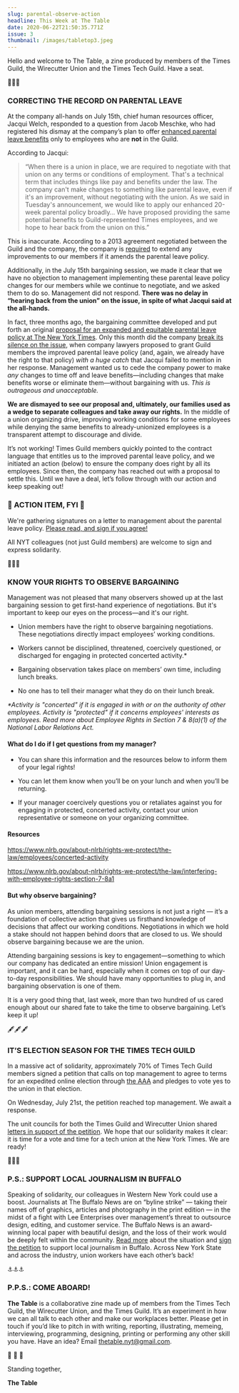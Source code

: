 ```yaml
---
slug: parental-observe-action
headline: This Week at The Table
date: 2020-06-22T21:50:35.771Z
issue: 3
thumbnail: /images/tabletop3.jpeg
---
```

<FullBleedImage alt="An image of a foam finger reading we're number 41." src="/images/tabletop3.jpeg" title="In 2019 Unicef analyzed 41 of the world's richest countries and ranked their paid family leave policies. The United States ranked dead last." />

Hello and welcome to The Table, a zine produced by members of the Times Guild, the Wirecutter Union and the Times Tech Guild. Have a seat. 

<CenteredContent>🍼🍼🍼</CenteredContent>

### CORRECTING THE RECORD ON PARENTAL LEAVE

At the company all-hands on July 15th, chief human resources officer, Jacqui Welch, responded to a question from Jacob Meschke, who had registered his dismay at the company’s plan to offer [enhanced parental leave benefits](https://fs.nyt.net/adfs/ls/?client-request-id=fb50465a-3a0c-49df-89dc-150481428da8&username=&wa=wsignin1.0&wtrealm=urn%3afederation%3aMicrosoftOnline&wctx=estsredirect%3d2%26estsrequest%3drQIIAW1STWgTQRTO5M8amlr8Ab2VbUCQTHZnZzf7Ax4itDZKSUgthBIKszuzzepmNt2dNYki6E0Pgucee5J6EwTx5LmnHqUIXsWTF0HwoNOK0IOX9-Dje-99H9-7UUAN5Nb8JrGRaTBo4UCHhu9o0LGoA3WDMoo8x7MCnFysLG6tdn_Nu1_aLz5fKT679fL1HlhgXDT4TISy-fHoAFwaCjFOXVUlp3iDM6G-B-AIgK8AHORrTaLZtmbr0EI6ggbTKXQoMyGlJraI51M7IMf5C51WJob6SYmT8BHbKzzNt8bjbhJPZxuCCOY-Vtr8IYlCei9-wHiPiWSmuDyLorrSTtfTOPCI4gYkSlld6SThTshJ1COTzSRSXOWvxoE6OKNyoLKpH0ojOzAbU3kihSKGY5JIhySCHuMsCEUKCadQZJIYc5iwcORlScpGkjRQlbrSY7sZS4UUGoQRa9N_mjZYmsqJE0AJPFMzmiaBmGg-NBwaQNuhPkQStpGh25TYypPlFU47wanZLknIaPltoWb6HsW2aUKfYTnpOSYkuiEXWZZDNEMzsY0OC-V4zHhIPxXAURF8K85rJXdurrK4cLW8lPtZBPslmeT-m238o7q9_u739dvBtSo4LKn3-dru3bhrq0K-Q7hJ8KRzJxh5K6tDYzjBWb9r9dV-a7qGkXZTd9GrMvheBs_P5T6c_1_mx5XLuiYT1iyooyWEXVNzMd76WM39AQ2#) only to employees who are **not** in the Guild.

According to Jacqui:
> “When there is a union in place, we are required to negotiate with that union on any terms or conditions of employment. That's a technical term that includes things like pay and benefits under the law. The company can't make changes to something like parental leave, even if it's an improvement, without negotiating with the union. As we said in Tuesday's announcement, we would like to apply our enhanced 20-week parental policy broadly… We have proposed providing the same potential benefits to Guild-represented Times employees, and we hope to hear back from the union on this.”

This is inaccurate. According to a 2013 agreement negotiated between the Guild and the company, the company is [required](https://www.dropbox.com/s/akynsp8te8uqvfm/Guild%20Parental%20Leave%20Agreement%2010-28-13.pdf?dl=0) to extend any improvements to our members if it amends the parental leave policy. 

Additionally, in the July 15th bargaining session, we made it clear that we have no objection to management implementing these parental leave policy changes for our members while we continue to negotiate, and we asked them to do so. Management did not respond. **There was no delay in “hearing back from the union” on the issue, in spite of what Jacqui said at the all-hands.**

In fact, three months ago, the bargaining committee developed and put forth an original [proposal for an expanded and equitable parental leave policy at The New York Times](https://drive.google.com/file/d/1MC21jTl_8q_y_8nVnpJjZxFV4hUvgYkL/view?usp=sharing). Only this month did the company [break its silence on the issue](https://mailchi.mp/9ef5cba04462/nyguild-nytimes-bargaining-update-july14?e=[UNIQID]), when company lawyers proposed to grant Guild members the improved parental leave policy (and, again, we already have the right to that policy) *with a huge catch* that Jacqui failed to mention in her response. Management wanted us to cede the company power to make _any_ changes to time off and leave benefits—including changes that make benefits worse or eliminate them—without bargaining with us. *This is outrageous and unacceptable.*

**We are dismayed to see our proposal and, ultimately, our families used as a wedge to separate colleagues and take away our rights.** In the middle of a union organizing drive, improving working conditions for some employees while denying the same benefits to already-unionized employees is a transparent attempt to discourage and divide. 

It’s not working! Times Guild members quickly pointed to the contract language that entitles us to the improved parental leave policy, and we initiated an action (below) to ensure the company does right by all its employees. Since then, the company has reached out with a proposal to settle this. Until we have a deal, let’s follow through with our action and keep speaking out!

### 🏃 ACTION ITEM, FYI 🏃  

We're gathering signatures on a letter to management about the parental leave policy. [Please read, and sign if you agree!](https://docs.google.com/forms/d/e/1FAIpQLSdaDBKbusf6GKNu1xYgpCrlemZ_MVaN9kjsXd-Bl2KN8yNclw/viewform) 

All NYT colleagues (not just Guild members) are welcome to sign and express solidarity. 

<CenteredContent>👀👀👀</CenteredContent>

### KNOW YOUR RIGHTS TO OBSERVE BARGAINING

Management was not pleased that many observers showed up at the last bargaining session to get first-hand experience of negotiations. But it's important to keep our eyes on the process—and it's our right.

* Union members have the right to observe bargaining negotiations. These negotiations directly impact employees’ working conditions.

* Workers cannot be disciplined, threatened, coercively questioned, or discharged for engaging in protected concerted activity.*

* Bargaining observation takes place on members’ own time, including lunch breaks.

* No one has to tell their manager what they do on their lunch break.  

_*Activity is "concerted" if it is engaged in with or on the authority of other employees. Activity is "protected" if it concerns employees' interests as employees. Read more about Employee Rights in Section 7 & 8(a)(1) of the National Labor Relations Act._

#### What do I do if I get questions from my manager? 

* You can share this information and the resources below to inform them of your legal rights!

* You can let them know when you’ll be on your lunch and when you’ll be returning.

* If your manager coercively questions you or retaliates against you for engaging in protected, concerted activity, contact your union representative or someone on your organizing committee.

#### Resources

https://www.nlrb.gov/about-nlrb/rights-we-protect/the-law/employees/concerted-activity 

https://www.nlrb.gov/about-nlrb/rights-we-protect/the-law/interfering-with-employee-rights-section-7-8a1  

#### But why observe bargaining?

As union members, attending bargaining sessions is not just a right — it’s a foundation of collective action that gives us firsthand knowledge of decisions that affect our working conditions. Negotiations in which we hold a stake should not happen behind doors that are closed to us. We should observe bargaining because we are the union. 

Attending bargaining sessions is key to engagement—something to which our company has dedicated an entire mission! Union engagement is important, and it can be hard, especially when it comes on top of our day-to-day responsibilities. We should have many opportunities to plug in, and bargaining observation is one of them.

It is a very good thing that, last week, more than two hundred of us cared enough about our shared fate to take the time to observe bargaining. Let’s keep it up! 

<CenteredContent>🖋🖋🖋</CenteredContent>

### IT’S ELECTION SEASON FOR THE TIMES TECH GUILD 

In a massive act of solidarity, approximately 70% of Times Tech Guild members signed a petition that calls on top management to agree to terms for an expedited online election through [the AAA](https://nytimesguild.org/tech#frequently-asked-questions) and pledges to vote yes to the union in that election.

On Wednesday, July 21st, the petition reached top management. We await a response.

The unit councils for both the Times Guild and Wirecutter Union shared [letters in support of the petition](https://mobile.twitter.com/wirecutterunion/status/1418308654856560641). We hope that our solidarity makes it clear: it is time for a vote and time for a tech union at the New York Times. We are ready! 

<CenteredContent>🐃🐃🐃</CenteredContent>

### P.S.: SUPPORT LOCAL JOURNALISM IN BUFFALO

Speaking of solidarity, our colleagues in Western New York could use a boost. Journalists at The Buffalo News are on “byline strike” — taking their names off of graphics, articles and photography in the print edition — in the midst of a fight with Lee Enterprises over management’s threat to outsource design, editing, and customer service. The Buffalo News is an award-winning local paper with beautiful design, and the loss of their work would be deeply felt within the community. [Read more](https://www.poynter.org/business-work/2021/at-the-buffalo-news-a-clash-between-an-87-year-old-union-and-a-new-corporate-owner/) about the situation and [sign the petition](https://actionnetwork.org/petitions/protect-local-journalism-at-the-buffalo-news/) to support local journalism in Buffalo. Across New York State and across the industry, union workers have each other’s back!

<CenteredContent>⚓⚓⚓</CenteredContent>

### P.P.S.: COME ABOARD!

**The Table** is a collaborative zine made up of members from the Times Tech Guild, the Wirecutter Union, and the Times Guild. It’s an experiment in how we can all talk to each other and make our workplaces better. Please get in touch if you’d like to pitch in with writing, reporting, illustrating, memeing, interviewing, programming, designing, printing or performing any other skill you have. Have an idea? Email thetable.nyt@gmail.com.

<CenteredContent>💚 💙 💜</CenteredContent>

Standing together, 

**The Table**

<FullBleedImage alt="A meme of Timothée Chalamet, Wes Anderson, Tilda Swinton, and Bill Murray on the Cannes red carpet. In the meme, Chalamet in a T-shirt and black pants is labeled @NYTGuildTech; Anderson, wearing a tidy pastel suit, is labeled @NYTimesGuild; Swinton, wearing a stylish turquoise suit, is labeled @wirecutterunion; and Murray, wearing a Hawaiian shirt, is labelled @nyguild." src="/images/guild_meme.png" title="The meme presents a wryly literal view of the unions 'standing together'-- typically, as above, a figurative term used to express solidarity--and it playfully proposes that each actor's projected disposition and manner of dress might characterize the tagged union in relation to the others." />